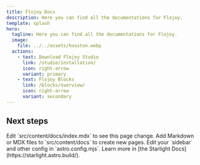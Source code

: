 ```yaml
---
title: Flojoy Docs
description: Here you can find all the documentations for Flojoy.
template: splash
hero:
  tagline: Here you can find all the documentations for Flojoy.
  image:
    file: ../../assets/houston.webp
  actions:
    - text: Download Flojoy Studio
      link: /studio/installation/
      icon: right-arrow
      variant: primary
    - text: Flojoy Blocks
      link: /blocks/overview/
      icon: right-arrow
      variant: secondary
---
```



## Next steps

<CardGrid stagger>
  <Card title="Update content" icon="pencil">
    Edit `src/content/docs/index.mdx` to see this page change.
  </Card>
  <Card title="Add new content" icon="add-document">
    Add Markdown or MDX files to `src/content/docs` to create new pages.
  </Card>
  <Card title="Configure your site" icon="setting">
    Edit your `sidebar` and other config in `astro.config.mjs`.
  </Card>
  <Card title="Read the docs" icon="open-book">
    Learn more in [the Starlight Docs](https://starlight.astro.build/).
  </Card>
</CardGrid>
